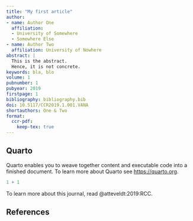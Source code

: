 ```yaml
---
title: "My first article"
author:
- name: Author One
  affiliation: 
  - University of Somewhere
  - Somewhere Else
- name: Author Two
  affiliation: University of Nowhere
abstract: |
  This is the abstract.
  Hence, it is not concrete.
keywords: bla, blo
volume: 1
pubnumber: 1
pubyear: 2019
firstpage: 1
bibliography: bibliography.bib
doi: 10.5117/CCR2019.1.001.VANA
shortauthors: One & Two
format:
  ccr-pdf:
    keep-tex: true
---
```


## Quarto

Quarto enables you to weave together content and executable code into a finished document. To learn more about Quarto see <https://quarto.org>. 

```r
1 + 1
```

To learn more about this journal, read @atteveldt:2019:RCC.

## References


